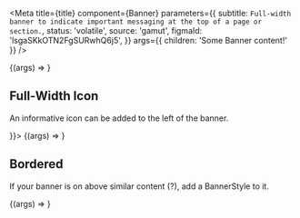 
<Meta
  title={title}
  component={Banner}
  parameters={{
    subtitle: `Full-width banner to indicate important messaging at the top of a page or section.`,
    status: 'volatile',
    source: 'gamut',
    figmaId: 'lsgaSKkOTN2FgSURwhQ6j5',
  }}
  args={{ children: 'Some Banner content!' }}
/>

<Canvas>
  <Story name="Banner">{(args) => <Banner {...args} />}</Story>
</Canvas>

<Props story="Banner" />

## Full-Width Icon

An informative icon can be added to the left of the banner.

<Canvas>
  <Story name="Icon Banner" args={{ icon: <AlertIcon /> }}>
    {(args) => <Banner {...args} />}
  </Story>
</Canvas>

## Bordered

If your banner is on above similar content (?), add a BannerStyle to it.

<Canvas>
  <Story name="Bordered" args={{ displayStyle: BannerStyle.BorderBottom }}>
    {(args) => <Banner {...args} />}
  </Story>
</Canvas>
